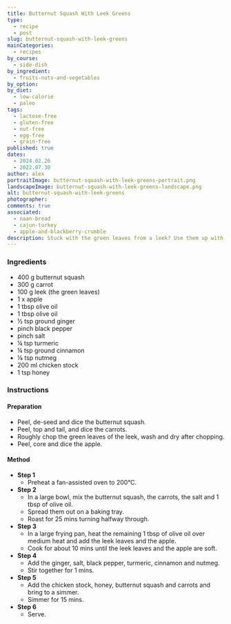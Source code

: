 ```yaml
---
title: Butternut Squash With Leek Greens
type:
  - recipe
  - post
slug: butternut-squash-with-leek-greens
mainCategories:
  - recipes
by_course:
  - side-dish
by_ingredient:
  - fruits-nuts-and-vegetables
by_option:
by_diet:
  - low-calorie
  - paleo
tags:
  - lactose-free
  - gluten-free
  - nut-free
  - egg-free
  - grain-free
published: true
dates:
  - 2024.02.26
  - 2022.07.30
author: alex
portraitImage: butternut-squash-with-leek-greens-portrait.png
landscapeImage: butternut-squash-with-leek-greens-landscape.png
alt: butternut-squash-with-leek-greens
photographer:
comments: true
associated:
  - naan-bread
  - cajun-turkey
  - apple-and-blackberry-crumble
description: Stuck with the green leaves from a leek? Use them up with this recipe. I liked it.
---
```


<Ingredients>

### Ingredients

- 400 g butternut squash
- 300 g carrot
- 100 g leek (the green leaves)
- 1 x apple
- 1 tbsp olive oil
- 1 tbsp olive oil
- ½ tsp ground ginger
- pinch black pepper
- pinch salt
- ¼ tsp turmeric
- ¼ tsp ground cinnamon
- ⅛ tsp nutmeg
- 200 ml chicken stock
- 1 tsp honey

</Ingredients>

<Instructions>

### Instructions

#### Preparation

- Peel, de-seed and dice the butternut squash.
- Peel, top and tail, and dice the carrots.
- Roughly chop the green leaves of the leek, wash and dry after chopping.
- Peel, core and dice the apple.

#### Method

- **Step 1**
  - Preheat a fan-assisted oven to 200°C.
- **Step 2**
  - In a large bowl, mix the butternut squash, the carrots, the salt and 1 tbsp of olive oil.
  - Spread them out on a baking tray.
  - Roast for 25 mins turning halfway through.
- **Step 3**
  - In a large frying pan, heat the remaining 1 tbsp of olive oil over medium heat and add the leek leaves and the apple.
  - Cook for about 10 mins until the leek leaves and the apple are soft.
- **Step 4**
  - Add the ginger, salt, black pepper, turmeric, cinnamon and nutmeg.
  - Stir together for 1 mins.
- **Step 5**
  - Add the chicken stock, honey, butternut squash and carrots and bring to a simmer.
  - Simmer for 15 mins.
- **Step 6**
  - Serve.

</Instructions>
